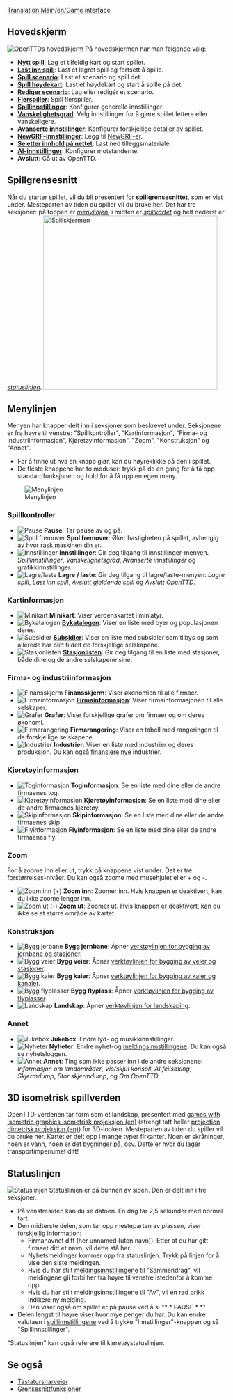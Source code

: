 [[Translation:Main/en/Game interface]]{{no/Innhold}}
==Hovedskjerm==
[[File:no/Mainscreen.png|frame|center|OpenTTDs hovedskjerm]]
På hovedskjermen har man følgende valg:
* '''[[Main/no/Nytt spill|Nytt spill]]''': Lag et tilfeldig kart og start spillet.
* '''[[Main/no/Last inn spill|Last inn spill]]''': Last et lagret spill og fortsett å spille.
* '''[[Main/no/Scenario|Spill scenario]]''': Last et scenario og spill det.
* '''[[Main/no/Høydekart|Spill høydekart]]''': Last et høydekart og start å spille på det.
* '''[[Main/no/Rediger scenario|Rediger scenario]]''': Lag eller redigér et scenario.
* '''[[Main/no/Flerspiller|Flerspiller]]''': Spill flerspiller.
* '''[[Main/no/Spillinnstillinger|Spillinnstillinger]]''': Konfigurer generelle innstillinger.
* '''[[Main/no/Vanskelighetsgrad|Vanskelighetsgrad]]''': Velg innstillinger for å gjøre spillet lettere eller vanskeligere.
* '''[[Main/no/Avanserte innstillinger|Avanserte innstillinger]]''': Konfigurer forskjellige detaljer av spillet.
* '''[[Main/no/NewGRF-innstillinger|NewGRF-innstillinger]]''': Legg til [[Main/no/NewGRF|NewGRF-er]].
* '''[[Main/no/Nettinnhold|Se etter innhold på nettet]]''': Last ned tilleggsmateriale.
* '''[[Main/no/AI-innstillinger|AI-innstillinger]]''': Konfigurer motstanderne. 
* '''Avslutt''': Gå ut av OpenTTD.

==Spillgrensesnitt==
Når du starter spillet, vil du bli presentert for '''spillgrensesnittet''', som er vist under. Mesteparten av tiden du spiller vil du bruke her. Det har tre seksjoner: på toppen er ''[[Main/en/#Menylinjen|menylinjen]]'', i midten er ''[[Main/en/#3D isometrisk spillverden|spillkartet]]'' og helt nederst er ''[[Main/en/#Statuslinjen|statuslinjen]]''.
[[File:en/Interface.png|thumb|none|400px|Spillskjermen]]

==Menylinjen==
Menyen har knapper delt inn i seksjoner som beskrevet under. Seksjonene er fra høyre til venstre: "Spillkontroller", "Kartinformasjon", "Firma- og industriinformasjon", Kjøretøyinformasjon", "Zoom", "Konstruksjon" og "Annet".
* For å finne ut hva en knapp gjør, kan du høyreklikke på den i spillet.
* De fleste knappene har to moduser: trykk på de en gang for å få opp standardfunksjonen og hold for å få opp en egen meny.
[[File:en/Menu bar.png|none|frame|Menylinjen]]

===Spillkontroller===
*[[File:en/Manual html m7fd3f2df.png|Pause]] '''Pause''': Tar pause av og på.
*[[File:en/Manual html m56d46b8f.png|Spol fremover]] '''Spol fremover''': Øker hastigheten på spillet, avhengig av hvor rask maskinen din er.
*[[File:en/Manual html md7ebe52.png|Innstillinger]] '''Innstillinger''': Gir deg tilgang til innstillinger-menyen. ''Spillinnstillinger'', ''Vanskelighetsgrad'', ''Avanserte innstillinger'' og grafikkinnstillinger.
*[[File:en/Manual html m3ad9dba5.png|Lagre/laste]] '''Lagre / laste''': Gir deg tilgang til lagre/laste-menyen: ''Lagre spill'', ''Last inn spill'', ''Avslutt gjeldende spill'' og ''Avslutt OpenTTD''.

===Kartinformasjon===
*[[File:en/Manual html m6cb2b7aa.png|Minikart]] '''Minikart''': Viser verdenskartet i miniatyr.
*[[File:en/Manual html m58c015ad.png|Bykatalogen]] '''[[Main/no/Byer|By]]katalogen''': Viser en liste med byer og populasjonen deres.
*[[File:en/Manual html 54594ccb.png|Subsidier]] '''[[Main/no/Subsidier|Subsidier]]''': Viser en liste med subsidier som tilbys og som allerede har blitt tildelt de forskjellige selskapene.
*[[File:en/Manual html m791b53c3.png|Stasjonlisten]] '''[[Main/no/Stasjonlisten|Stasjonlisten]]''': Gir deg tilgang til en liste med stasjoner, både dine og de andre selskapene sine.

===Firma- og industriinformasjon===
*[[File:en/Manual html 63e6566d.png|Finansskjerm]] '''Finansskjerm''': Viser økonomien til alle firmaer.
*[[File:en/Manual html 12e20f5b.png|Firmainformasjon]] '''[[Main/no/Firma|Firma]]informasjon''': Viser firmainformasjonen til alle selskaper.
*[[File:en/Manual html 36354981.png|Grafer]] '''Grafer''': Viser forskjellige grafer om firmaer og om deres økonomi.
*[[File:en/Manual html 2a553acb.png|Firmarangering]] '''Firmarangering''': Viser en tabell med rangeringen til de forskjellige selskapene.
*[[File:en/Manual html m4d6ba21e.png|Industrier]] '''Industrier''': Viser en liste med industrier og deres produksjon. Du kan også [[Main/en/Industrier/No#Finansiere Nye Industrier|finansiere nye]] industrier.

===Kjøretøyinformasjon===
*[[File:en/Manual html m16a497ce.png|Toginformasjon]] '''Toginformasjon''': Se en liste med dine eller de andre firmaenes tog.
*[[File:en/Manual html m3518e48c.png|Kjøretøyinformasjon]] '''Kjøretøyinformasjon''': Se en liste med dine eller de andre firmaenes kjøretøy.
*[[File:en/Manual html 53123a33.png|Skipinformasjon]] '''Skipinformasjon''': Se en liste med dine eller de andre firmaenes skip. 
*[[File:en/Manual html 442702e6.png|Flyinformasjon]] '''Flyinformasjon''': Se en liste med dine eller de andre firmaenes fly. 

===Zoom===
For å zoome inn eller ut, trykk på knappene vist under. Det er tre forstørrelses-nivåer. Du kan også zoome med musehjulet eller + og -. 
*[[File:en/Manual html 628b2aa3.png|Zoom inn (+)]] '''Zoom inn''': Zoomer inn. Hvis knappen er deaktivert, kan du ikke zoome lenger inn.
*[[File:en/Manual html m55168bcb.png|Zoom ut (-)]] '''Zoom ut''': Zoomer ut. Hvis knappen er deaktivert, kan du ikke se et større område av kartet.

===Konstruksjon===
*[[File:en/Manual html m772c5b23.png|Bygg jerbane]] '''Bygg jernbane''': Åpner [[Main/no/Konstruer jernbane|verktøylinjen for bygging av jernbane og stasjoner]].
*[[File:en/Manual html ma6d6c8c.png|Bygg veier]] '''Bygg veier''': Åpner [[Main/no/Konstruer veier|verktøylinjen for bygging av veier og stasjoner]].
*[[File:en/Manual html m2cc0c4cd.png|Bygg kaier]] '''Bygg kaier''': Åpner [[Main/no/Konstruer kaier|verktøylinjen for bygging av kaier og kanaler]].
*[[File:en/Manual html 1ae92703.png|Bygg flyplasser]] '''Bygg flyplass''': Åpner [[Main/no/Konstruer flyplasser|verktøylinjen for bygging av flyplasser]].
*[[File:en/Manual html m233f8633.png|Landskap]] '''Landskap''': Åpner [[Main/no/Landskaping|verktøylinjen for landskaping]].

===Annet===
*[[File:en/Manual html m6a2249c4.png|Jukebox]] '''Jukebox''': Endre lyd- og musikkinnstillinger.
*[[File:en/Manual html 2a55c3aa.png|Nyheter]] '''Nyheter''': Endre nyhet-og [[Main/en/Meldingsinnstillinger|meldingsinnstillingene]]. Du kan også se nyhetsloggen.
*[[File:en/Manual html 51cda05b.png|Annet]] '''Annet''': Ting som ikke passer inn i de andre seksjonene: ''Informasjon om landområder'', ''Vis/skjul konsoll'', ''AI feilsøking'', ''Skjermdump'', ''Stor skjermdump'', og ''Om OpenTTD''.

==3D isometrisk spillverden==
OpenTTD-verdenen tar form som et landskap, presentert med [http://www.wikipedia.org/wiki/Video games with isometric graphics isometrisk projeksjon (en)] (strengt tatt heller [http://www.wikipedia.org/wiki/dimetric projection dimetrisk projeksjon (en)]) for 3D-looken. Mesteparten av tiden du spiller vil du bruke her. Kartet er delt opp i mange typer firkanter. Noen er skråninger, noen er vann, noen er det bygninger på, osv. Dette er hvor du lager transportimperiumet ditt!

==Statuslinjen==
[[File:en/Status-bar.png|none|frame|Statuslinjen]]
Statuslinjen er på bunnen av siden. Den er delt inn i tre seksjoner. 
*På venstresiden kan du se datoen. En dag tar 2,5 sekunder med normal fart. 
*Den midterste delen, som tar opp mesteparten av plassen, viser forskjellig information:
**Firmanavnet ditt (her unnamed (uten navn)). Etter at du har gitt firmaet ditt et navn, vil dette stå her.
**Nyhetsmeldinger kommer opp fra statuslinjen. Trykk på linjen for å vise den siste meldingen.
**Hvis du har stilt [[Main/no/meldingsinnstillinger|meldingsinnstillingene]] til "Sammendrag", vil meldingene gli forbi her fra høyre til venstre istedenfor å komme opp.
**Hvis du har stilt meldingsinnstillingene til "Av", vil en rød prikk indikere ny melding.
**Den viser også om spillet er på pause ved å si "* * PAUSE * *"
*Delen lengst til høyre viser hvor mye penger du har. Du kan endre valutaen i [[Main/no/spillinnstillinger|spillinnstillingene]] ved å trykke "Innstillinger"-knappen og så "Spillinnstillinger".


"Statuslinjen" kan også referere til kjøretøystatuslinjen.

==Se også==
* [[Main/no/Tastatursnarveier|Tastatursnarveier]]
* [[Main/no/Grensesnittfunksjoner|Grensesnittfunksjoner]]